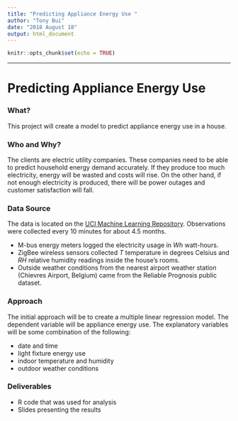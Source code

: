```yaml
---
title: "Predicting Appliance Energy Use "
author: "Tony Bui"
date: "2018 August 18"
output: html_document
---
```


```r
knitr::opts_chunk$set(echo = TRUE)
```
***
# Predicting Appliance Energy Use

### What?

This project will create a model to predict appliance energy use in a house.


### Who and Why?

The clients are electric utility companies. These companies need to be able to predict household energy demand accurately. If they produce too much electricity, energy will be wasted and costs will rise. On the other hand, if not enough electricity is produced, there will be power outages and customer satisfaction will fall.


### Data Source

The data is located on the [UCI Machine Learning Repository](http://archive.ics.uci.edu/ml/datasets/Appliances+energy+prediction). Observations were collected every 10 minutes for about 4.5 months.  

* M-bus energy meters logged the electricity usage in *Wh* watt-hours.
* ZigBee wireless sensors collected *T* temperature in degrees Celsius and *RH* relative humidity readings inside the house's rooms.
* Outside weather conditions from the nearest airport weather station (Chievres Airport, Belgium) came from the Reliable Prognosis public dataset.


### Approach

The initial approach will be to create a multiple linear regression model. The dependent variable will be appliance energy use. The explanatory variables will be some combination of the following:  

* date and time
* light fixture energy use
* indoor temperature and humidity
* outdoor weather conditions


### Deliverables

* R code that was used for analysis
* Slides presenting the results
